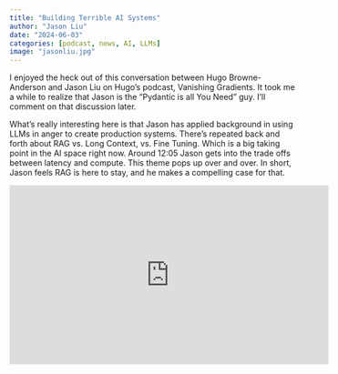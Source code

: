 ```yaml
---
title: "Building Terrible AI Systems"
author: "Jason Liu"
date: "2024-06-03"
categories: [podcast, news, AI, LLMs]
image: "jasonliu.jpg"
---
```


I enjoyed the heck out of this conversation between Hugo Browne-Anderson and Jason Liu on Hugo's podcast, Vanishing Gradients. It took me a while to realize that Jason is the "Pydantic is all You Need" guy. I'll comment on that discussion later.

What's really interesting here is that Jason has applied background in using LLMs in anger to create production systems. There's repeated back and forth about RAG vs. Long Context, vs. Fine Tuning. Which is a big taking point in the AI space right now. Around 12:05 Jason gets into the trade offs between latency and compute. This theme pops up over and over. In short, Jason feels RAG is here to stay, and he makes a compelling case for that.

<iframe width="560" height="315" src="https://www.youtube.com/embed/USTG6sQlB6s?si=LdQqOA3eTmUVTfmG" title="YouTube video player" frameborder="0" allow="accelerometer; autoplay; clipboard-write; encrypted-media; gyroscope; picture-in-picture; web-share" referrerpolicy="strict-origin-when-cross-origin" allowfullscreen>

</iframe>
